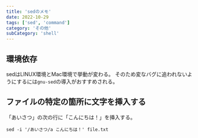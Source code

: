 ```yaml
---
title: 'sedのメモ'
date: 2022-10-29
tags: ['sed', 'command']
category: 'その他'
subCategory: 'shell'
---
```


## 環境依存
sedはLINUX環境とMac環境で挙動が変わる。
そのため変なバグに追われないようにするには`gnu-sed`の導入がおすすめされる。

## ファイルの特定の箇所に文字を挿入する
「あいさつ」の次の行に「こんにちは！」を挿入する。

`sed -i '/あいさつ/a こんにちは！' file.txt`